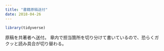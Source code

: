 ```yaml
---
title: "書籍原稿送付"
date: 2018-04-26
---
```


```r
library(tidyverse)
```

原稿を共著者へ送付。
章内で担当箇所を切り分けて書いているので、恐らくガクッと読み具合が切り替わる。
